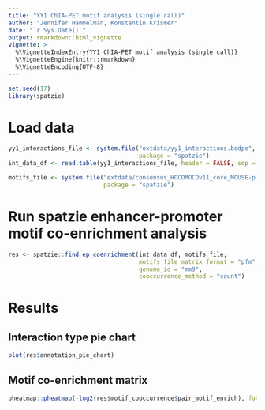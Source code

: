 ```yaml
---
title: "YY1 ChIA-PET motif analysis (single call)"
author: "Jennifer Hammelman, Konstantin Krismer"
date: "`r Sys.Date()`"
output: rmarkdown::html_vignette
vignette: >
  %\VignetteIndexEntry{YY1 ChIA-PET motif analysis (single call)}
  %\VignetteEngine{knitr::rmarkdown}
  %\VignetteEncoding{UTF-8}
---
```


```r
set.seed(17)
library(spatzie)
```

# Load data

```r
yy1_interactions_file <- system.file("extdata/yy1_interactions.bedpe",
                                     package = "spatzie")
int_data_df <- read.table(yy1_interactions_file, header = FALSE, sep = "\t")

motifs_file <- system.file("extdata/consensus_HOCOMOCOv11_core_MOUSE-plus_YY1.piq",
                           package = "spatzie")
```

# Run spatzie enhancer-promoter motif co-enrichment analysis

```r
res <- spatzie::find_ep_coenrichment(int_data_df, motifs_file,
                                     motifs_file_matrix_format = "pfm",
                                     genome_id = "mm9",
                                     cooccurrence_method = "count")
```

# Results

## Interaction type pie chart

```r
plot(res$annotation_pie_chart)
```

## Motif co-enrichment matrix

```r
pheatmap::pheatmap(-log2(res$motif_cooccurrence$pair_motif_enrich), fontsize = 6)
```
